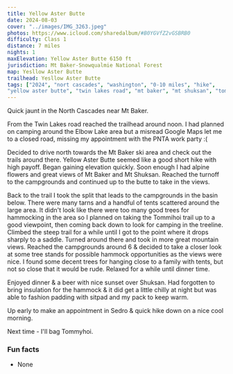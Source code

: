 ```yaml
---
title: Yellow Aster Butte
date: 2024-08-03
cover: "../images/IMG_3263.jpeg"
photos: https://www.icloud.com/sharedalbum/#B0YGVfZ2vGSBRB0
difficulty: Class 1
distance: 7 miles
nights: 1
maxElevation: Yellow Aster Butte 6150 ft
jurisdiction: Mt Baker-Snowqualmie National Forest
map: Yesllow Aster Butte
trailhead: Yesllow Aster Butte
tags: ["2024", "nort cascades", "washington", "0-10 miles", "hike",
"yellow aster butte", "twin lakes road", "mt baker", "mt shuksan", "tommyhoi"]
---
```


Quick jaunt in the North Cascades near Mt Baker.

From the Twin Lakes road reached the trailhead around noon.  I had planned on camping
around the Elbow Lake area but a misread Google Maps let me to a closed road, missing
my appointment with the PNTA work party :(

Decided to drive north towards the Mt Baker ski area and check out the trails around
there.  Yellow Aster Butte seemed like a good short hike with high payoff.
Began gaining elevation quickly.  Soon enough I had alpine flowers
and great views of Mt Baker and Mt Shuksan.  Reached the turnoff to the campgrounds
and continued up to the butte to take in the views.

Back to the trail I took the split that leads to the campgrounds in the basin below.
There were many tarns and a handful of tents scattered around the large area.
It didn't look like there were too many good trees for hammocking in the area so I planned
on taking the Tommihoi trail up to a good viewpoint, then coming back down to look 
for camping in the treeline.  Climbed the steep trail for a while until I got to the
point where it drops sharply to a saddle.  Turned around there and took
in more great mountain views.  Reached the campgrounds around 6 & decided to take a 
closer look at some tree stands for possible hammock opportunities as the views were
nice.  I found some decent trees for hanging close to a family with tents, but not
so close that it would be rude.  Relaxed for a while until dinner time.

Enjoyed dinner & a beer with nice sunset over Shuksan.  Had forgotten to bring 
insulation for the hammock & it did get a little chilly at night but was able to
fashion padding with sitpad and my pack to keep warm.

Up early to make an appointment in Sedro & quick hike down on a nice cool morning.

Next time - I'll bag Tommyhoi.

### Fun facts

- None
